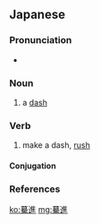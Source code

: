 ==Japanese==
{{ja-kanjitab|ばく|しん|yomi=o}}

===Pronunciation===
* {{ja-pron|ばくしん|y=o|acc=0|dev=2|acc_ref=NHK}}

===Noun===
{{ja-noun|ばくしん}}

# a [[dash]]

===Verb===
{{ja-verb-suru|ばくしん}}

# make a dash, [[rush]]

====Conjugation====
{{ja-suru|ばくしん}}

===References===
<references/>

[[ko:驀進]]
[[mg:驀進]]